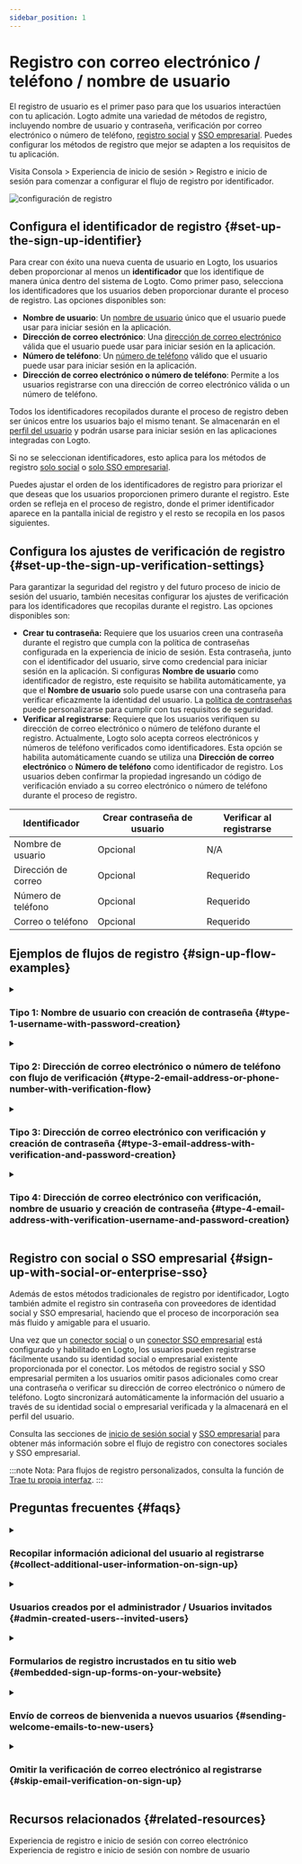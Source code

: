```yaml
---
sidebar_position: 1
---
```


# Registro con correo electrónico / teléfono / nombre de usuario

El registro de usuario es el primer paso para que los usuarios interactúen con tu aplicación. Logto admite una variedad de métodos de registro, incluyendo nombre de usuario y contraseña, verificación por correo electrónico o número de teléfono, [registro social](/end-user-flows/sign-up-and-sign-in/social-sign-in) y [SSO empresarial](/end-user-flows/enterprise-sso). Puedes configurar los métodos de registro que mejor se adapten a los requisitos de tu aplicación.

Visita <CloudLink to="/sign-in-experience/sign-up-and-sign-in">Consola > Experiencia de inicio de sesión > Registro e inicio de sesión</CloudLink> para comenzar a configurar el flujo de registro por identificador.

<img src="/img/assets/sign-in-experience-sign-up.png" alt="configuración de registro" />

## Configura el identificador de registro \{#set-up-the-sign-up-identifier}

Para crear con éxito una nueva cuenta de usuario en Logto, los usuarios deben proporcionar al menos un **identificador** que los identifique de manera única dentro del sistema de Logto. Como primer paso, selecciona los identificadores que los usuarios deben proporcionar durante el proceso de registro. Las opciones disponibles son:

- **Nombre de usuario**: Un [nombre de usuario](/user-management/user-data#username) único que el usuario puede usar para iniciar sesión en la aplicación.
- **Dirección de correo electrónico**: Una [dirección de correo electrónico](/user-management/user-data#primary_email) válida que el usuario puede usar para iniciar sesión en la aplicación.
- **Número de teléfono**: Un [número de teléfono](/user-management/user-data#primary_phone) válido que el usuario puede usar para iniciar sesión en la aplicación.
- **Dirección de correo electrónico o número de teléfono**: Permite a los usuarios registrarse con una dirección de correo electrónico válida o un número de teléfono.

Todos los identificadores recopilados durante el proceso de registro deben ser únicos entre los usuarios bajo el mismo tenant. Se almacenarán en el [perfil del usuario](/user-management/user-data#user-profile) y podrán usarse para iniciar sesión en las aplicaciones integradas con Logto.

Si no se seleccionan identificadores, esto aplica para los métodos de registro [solo social](/end-user-flows/sign-up-and-sign-in/social-sign-in) o [solo SSO empresarial](/end-user-flows/enterprise-sso).

Puedes ajustar el orden de los identificadores de registro para priorizar el que deseas que los usuarios proporcionen primero durante el registro. Este orden se refleja en el proceso de registro, donde el primer identificador aparece en la pantalla inicial de registro y el resto se recopila en los pasos siguientes.

## Configura los ajustes de verificación de registro \{#set-up-the-sign-up-verification-settings}

Para garantizar la seguridad del registro y del futuro proceso de inicio de sesión del usuario, también necesitas configurar los ajustes de verificación para los identificadores que recopilas durante el registro. Las opciones disponibles son:

- **Crear tu contraseña:** Requiere que los usuarios creen una contraseña durante el registro que cumpla con la política de contraseñas configurada en la experiencia de inicio de sesión. Esta contraseña, junto con el identificador del usuario, sirve como credencial para iniciar sesión en la aplicación. Si configuras **Nombre de usuario** como identificador de registro, este requisito se habilita automáticamente, ya que el **Nombre de usuario** solo puede usarse con una contraseña para verificar eficazmente la identidad del usuario. La [política de contraseñas](/security/password-policy) puede personalizarse para cumplir con tus requisitos de seguridad.
- **Verificar al registrarse**: Requiere que los usuarios verifiquen su dirección de correo electrónico o número de teléfono durante el registro. Actualmente, Logto solo acepta correos electrónicos y números de teléfono verificados como identificadores. Esta opción se habilita automáticamente cuando se utiliza una **Dirección de correo electrónico** o **Número de teléfono** como identificador de registro. Los usuarios deben confirmar la propiedad ingresando un código de verificación enviado a su correo electrónico o número de teléfono durante el proceso de registro.

| Identificador       | Crear contraseña de usuario | Verificar al registrarse |
| ------------------- | --------------------------- | ------------------------ |
| Nombre de usuario   | Opcional                    | N/A                      |
| Dirección de correo | Opcional                    | Requerido                |
| Número de teléfono  | Opcional                    | Requerido                |
| Correo o teléfono   | Opcional                    | Requerido                |

## Ejemplos de flujos de registro \{#sign-up-flow-examples}

<details>
  <summary>

### Tipo 1: Nombre de usuario con creación de contraseña \{#type-1-username-with-password-creation}

</summary>

Selecciona **Nombre de usuario** como identificador de registro. Crear tu contraseña se habilita automáticamente.

<img
  src="/img/assets/sign-up-username-password.png"
  alt="Registro con nombre de usuario y contraseña"
/>

</details>

<details>
  <summary>

### Tipo 2: Dirección de correo electrónico o número de teléfono con flujo de verificación \{#type-2-email-address-or-phone-number-with-verification-flow}

</summary>

Selecciona **Dirección de correo electrónico o número de teléfono** como identificador de registro. **Verificar al registrarse** se fuerza a estar habilitado.

<img
  src="/img/assets/sign-up-email-verification.png"
  alt="Registro con correo electrónico o teléfono y verificación"
/>

</details>

<details>
  <summary>

### Tipo 3: Dirección de correo electrónico con verificación y creación de contraseña \{#type-3-email-address-with-verification-and-password-creation}

</summary>

Selecciona **Dirección de correo electrónico** como identificador de registro. **Verificar al registrarse** se fuerza a estar habilitado. Habilita **Crear tu contraseña** para requerir que los usuarios creen una contraseña durante el registro. (Lo mismo aplica para el flujo de registro con número de teléfono)

<img
  src="/img/assets/sign-up-email-password.png"
  alt="Registro con correo electrónico, verificación y creación de contraseña"
/>

</details>

<details>
  <summary>

### Tipo 4: Dirección de correo electrónico con verificación, nombre de usuario y creación de contraseña \{#type-4-email-address-with-verification-username-and-password-creation}

</summary>

Selecciona **Dirección de correo electrónico** y **Nombre de usuario** como identificadores de registro. **Verificar al registrarse** se fuerza a estar habilitado. Habilita **Crear tu contraseña** para requerir que los usuarios creen una contraseña durante el registro.

<img
  src="/img/assets/sign-up-email-username-password.png"
  alt="Registro con correo electrónico y nombre de usuario, verificación y creación de contraseña"
/>

</details>

## Registro con social o SSO empresarial \{#sign-up-with-social-or-enterprise-sso}

Además de estos métodos tradicionales de registro por identificador, Logto también admite el registro sin contraseña con proveedores de identidad social y SSO empresarial, haciendo que el proceso de incorporación sea más fluido y amigable para el usuario.

Una vez que un [conector social](/connectors/social-connectors) o un [conector SSO empresarial](/connectors/enterprise-connectors) está configurado y habilitado en Logto, los usuarios pueden registrarse fácilmente usando su identidad social o empresarial existente proporcionada por el conector. Los métodos de registro social y SSO empresarial permiten a los usuarios omitir pasos adicionales como crear una contraseña o verificar su dirección de correo electrónico o número de teléfono. Logto sincronizará automáticamente la información del usuario a través de su identidad social o empresarial verificada y la almacenará en el perfil del usuario.

Consulta las secciones de [inicio de sesión social](/end-user-flows/sign-up-and-sign-in/social-sign-in/) y [SSO empresarial](/end-user-flows/enterprise-sso/) para obtener más información sobre el flujo de registro con conectores sociales y SSO empresarial.

:::note
Nota: Para flujos de registro personalizados, consulta la función de [Trae tu propia interfaz](/customization/bring-your-ui/).
:::

## Preguntas frecuentes \{#faqs}

<details>
  <summary>

### Recopilar información adicional del usuario al registrarse \{#collect-additional-user-information-on-sign-up}

</summary>

Para recopilar información adicional del perfil del usuario (por ejemplo, nombre completo, fecha de nacimiento, nombre de la empresa) durante el registro, ahora tienes dos opciones:

- **Flujos de incorporación autohospedados**: Redirige a los usuarios a tu propio flujo de incorporación después del registro exitoso para una recopilación de datos personalizable.
- **Trae tu propia interfaz**: Personaliza tu propio flujo de registro usando nuestra función [trae tu propia interfaz](/customization/bring-your-ui) con la API de configuración del perfil de usuario.

</details>

<details>
  <summary>

### Usuarios creados por el administrador / Usuarios invitados \{#admin-created-users--invited-users}

</summary>

Aprende cómo implementar el [flujo de registro solo por invitación.](/end-user-flows/sign-up-and-sign-in/disable-user-registration/#implement-an-invitation-only-sign-up-flow)

</details>

<details>
  <summary>

### Formularios de registro incrustados en tu sitio web \{#embedded-sign-up-forms-on-your-website}

</summary>
  
Actualmente, Logto no admite API headless para inicio de sesión y registro. Puedes usar la función [Trae tu propia interfaz](/customization/bring-your-ui/) para cargar tu propio formulario de registro en Logto o usar los parámetros de inicio de sesión para enviar información del usuario desde tu sitio web a Logto. Aprende más sobre la población de identificadores de usuario en [Parámetros de autenticación](/end-user-flows/authentication-parameters/).

</details>

<details>
  <summary>

### Envío de correos de bienvenida a nuevos usuarios \{#sending-welcome-emails-to-new-users}

</summary>

Suscríbete al evento webhook `User.Created` para activar un correo de bienvenida a los nuevos usuarios. Aprende más sobre [eventos webhook](/developers/webhooks/webhooks-events/#data-mutation-hook-events).

</details>

<details>
  <summary>

### Omitir la verificación de correo electrónico al registrarse \{#skip-email-verification-on-sign-up}

</summary>

Actualmente, Logto solo admite correos electrónicos y números de teléfono verificados como identificadores. El proceso de verificación es obligatorio para garantizar la seguridad y la propiedad del identificador del usuario.
El soporte para correos electrónicos o números de teléfono no verificados está en nuestro [roadmap](https://logto.productlane.com/roadmap). ¡Mantente atento a las actualizaciones!

</details>

## Recursos relacionados \{#related-resources}

<Url href="https://www.youtube.com/watch?v=64rBXpWbScc">
  Experiencia de registro e inicio de sesión con correo electrónico
</Url>

<Url href="https://www.youtube.com/watch?v=chQxCJX6e6w">
  Experiencia de registro e inicio de sesión con nombre de usuario
</Url>
